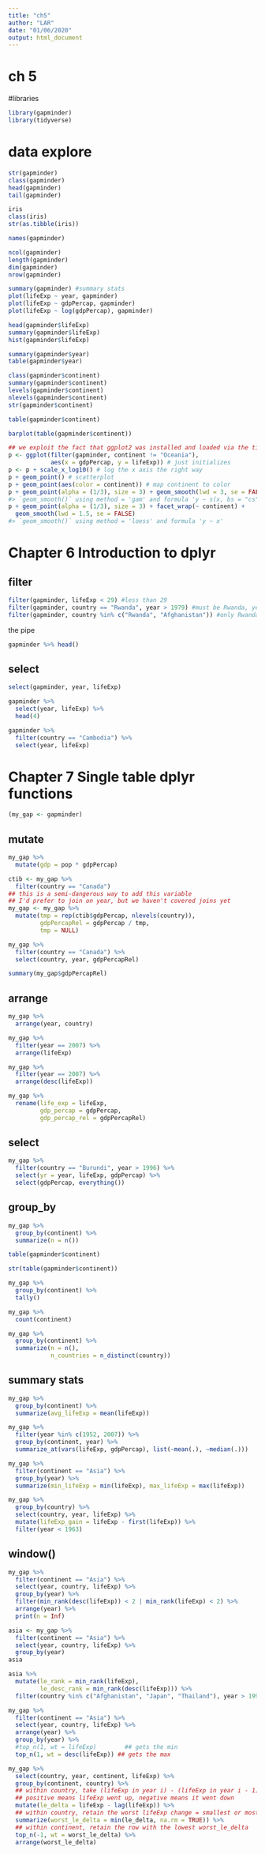 ```yaml
---
title: "ch5"
author: "LAR"
date: "01/06/2020"
output: html_document
---
```


# ch 5 

#libraries 

```r
library(gapminder)
library(tidyverse)
```

# data explore 

```r
str(gapminder)
class(gapminder)
head(gapminder)
tail(gapminder)

iris
class(iris)
str(as.tibble(iris))

names(gapminder)

ncol(gapminder)
length(gapminder)
dim(gapminder)
nrow(gapminder)

summary(gapminder) #summary stats 
plot(lifeExp ~ year, gapminder)
plot(lifeExp ~ gdpPercap, gapminder)
plot(lifeExp ~ log(gdpPercap), gapminder)
```

```r
head(gapminder$lifeExp)
summary(gapminder$lifeExp)
hist(gapminder$lifeExp)
```

```r
summary(gapminder$year)
table(gapminder$year)

class(gapminder$continent)
summary(gapminder$continent)
levels(gapminder$continent)
nlevels(gapminder$continent)
str(gapminder$continent)

table(gapminder$continent)

barplot(table(gapminder$continent))
```

```r
## we exploit the fact that ggplot2 was installed and loaded via the tidyverse
p <- ggplot(filter(gapminder, continent != "Oceania"),
            aes(x = gdpPercap, y = lifeExp)) # just initializes
p <- p + scale_x_log10() # log the x axis the right way
p + geom_point() # scatterplot
p + geom_point(aes(color = continent)) # map continent to color
p + geom_point(alpha = (1/3), size = 3) + geom_smooth(lwd = 3, se = FALSE)
#> `geom_smooth()` using method = 'gam' and formula 'y ~ s(x, bs = "cs")'
p + geom_point(alpha = (1/3), size = 3) + facet_wrap(~ continent) +
  geom_smooth(lwd = 1.5, se = FALSE)
#> `geom_smooth()` using method = 'loess' and formula 'y ~ x'
```

# Chapter 6 Introduction to dplyr

## filter
```r
filter(gapminder, lifeExp < 29) #less than 29
filter(gapminder, country == "Rwanda", year > 1979) #must be Rwanda, years past 1979
filter(gapminder, country %in% c("Rwanda", "Afghanistan")) #only Rwanda and Afghanistan  
```

the pipe 
```r
gapminder %>% head()
```

## select 
```r
select(gapminder, year, lifeExp)

gapminder %>%
  select(year, lifeExp) %>%
  head(4)

gapminder %>%
  filter(country == "Cambodia") %>%
  select(year, lifeExp)
```

# Chapter 7 Single table dplyr functions

```r
(my_gap <- gapminder)
```

## mutate 

```r
my_gap %>%
  mutate(gdp = pop * gdpPercap)

ctib <- my_gap %>%
  filter(country == "Canada")
## this is a semi-dangerous way to add this variable
## I'd prefer to join on year, but we haven't covered joins yet
my_gap <- my_gap %>%
  mutate(tmp = rep(ctib$gdpPercap, nlevels(country)),
         gdpPercapRel = gdpPercap / tmp,
         tmp = NULL)

my_gap %>% 
  filter(country == "Canada") %>% 
  select(country, year, gdpPercapRel)

summary(my_gap$gdpPercapRel)
```

## arrange 
```r
my_gap %>%
  arrange(year, country)
```

```r
my_gap %>%
  filter(year == 2007) %>%
  arrange(lifeExp)

my_gap %>%
  filter(year == 2007) %>%
  arrange(desc(lifeExp))
```

```r
my_gap %>%
  rename(life_exp = lifeExp,
         gdp_percap = gdpPercap,
         gdp_percap_rel = gdpPercapRel)
```

## select 
```r
my_gap %>%
  filter(country == "Burundi", year > 1996) %>% 
  select(yr = year, lifeExp, gdpPercap) %>% 
  select(gdpPercap, everything())
```

## group_by
```r
my_gap %>%
  group_by(continent) %>%
  summarize(n = n())
```

```r
table(gapminder$continent)

str(table(gapminder$continent))

my_gap %>%
  group_by(continent) %>%
  tally()

my_gap %>% 
  count(continent)

my_gap %>%
  group_by(continent) %>%
  summarize(n = n(),
            n_countries = n_distinct(country))
```
## summary stats
```r
my_gap %>%
  group_by(continent) %>%
  summarize(avg_lifeExp = mean(lifeExp))
```

```r
my_gap %>%
  filter(year %in% c(1952, 2007)) %>%
  group_by(continent, year) %>%
  summarize_at(vars(lifeExp, gdpPercap), list(~mean(.), ~median(.)))

my_gap %>%
  filter(continent == "Asia") %>%
  group_by(year) %>%
  summarize(min_lifeExp = min(lifeExp), max_lifeExp = max(lifeExp))

my_gap %>% 
  group_by(country) %>% 
  select(country, year, lifeExp) %>% 
  mutate(lifeExp_gain = lifeExp - first(lifeExp)) %>% 
  filter(year < 1963)
```
## window()
```r
my_gap %>%
  filter(continent == "Asia") %>%
  select(year, country, lifeExp) %>%
  group_by(year) %>%
  filter(min_rank(desc(lifeExp)) < 2 | min_rank(lifeExp) < 2) %>% 
  arrange(year) %>%
  print(n = Inf)

asia <- my_gap %>%
  filter(continent == "Asia") %>%
  select(year, country, lifeExp) %>%
  group_by(year)
asia

asia %>%
  mutate(le_rank = min_rank(lifeExp),
         le_desc_rank = min_rank(desc(lifeExp))) %>% 
  filter(country %in% c("Afghanistan", "Japan", "Thailand"), year > 1995)

my_gap %>%
  filter(continent == "Asia") %>%
  select(year, country, lifeExp) %>%
  arrange(year) %>%
  group_by(year) %>%
  #top_n(1, wt = lifeExp)        ## gets the min
  top_n(1, wt = desc(lifeExp)) ## gets the max
```

```r
my_gap %>%
  select(country, year, continent, lifeExp) %>%
  group_by(continent, country) %>%
  ## within country, take (lifeExp in year i) - (lifeExp in year i - 1)
  ## positive means lifeExp went up, negative means it went down
  mutate(le_delta = lifeExp - lag(lifeExp)) %>% 
  ## within country, retain the worst lifeExp change = smallest or most negative
  summarize(worst_le_delta = min(le_delta, na.rm = TRUE)) %>% 
  ## within continent, retain the row with the lowest worst_le_delta
  top_n(-1, wt = worst_le_delta) %>% 
  arrange(worst_le_delta)
```


